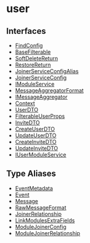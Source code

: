 
# user

## Interfaces

- [FindConfig](../../user/interfaces/user.FindConfig/page.mdx)
- [BaseFilterable](../../user/interfaces/user.BaseFilterable/page.mdx)
- [SoftDeleteReturn](../../user/interfaces/user.SoftDeleteReturn/page.mdx)
- [RestoreReturn](../../user/interfaces/user.RestoreReturn/page.mdx)
- [JoinerServiceConfigAlias](../../user/interfaces/user.JoinerServiceConfigAlias/page.mdx)
- [JoinerServiceConfig](../../user/interfaces/user.JoinerServiceConfig/page.mdx)
- [IModuleService](../../user/interfaces/user.IModuleService/page.mdx)
- [MessageAggregatorFormat](../../user/interfaces/user.MessageAggregatorFormat/page.mdx)
- [IMessageAggregator](../../user/interfaces/user.IMessageAggregator/page.mdx)
- [Context](../../user/interfaces/user.Context/page.mdx)
- [UserDTO](../../user/interfaces/user.UserDTO/page.mdx)
- [FilterableUserProps](../../user/interfaces/user.FilterableUserProps/page.mdx)
- [InviteDTO](../../user/interfaces/user.InviteDTO/page.mdx)
- [CreateUserDTO](../../user/interfaces/user.CreateUserDTO/page.mdx)
- [UpdateUserDTO](../../user/interfaces/user.UpdateUserDTO/page.mdx)
- [CreateInviteDTO](../../user/interfaces/user.CreateInviteDTO/page.mdx)
- [UpdateInviteDTO](../../user/interfaces/user.UpdateInviteDTO/page.mdx)
- [IUserModuleService](../../user/interfaces/user.IUserModuleService/page.mdx)

## Type Aliases

- [EventMetadata](../../user/types/user.EventMetadata/page.mdx)
- [Event](../../user/types/user.Event/page.mdx)
- [Message](../../user/types/user.Message/page.mdx)
- [RawMessageFormat](../../user/types/user.RawMessageFormat/page.mdx)
- [JoinerRelationship](../../user/types/user.JoinerRelationship/page.mdx)
- [LinkModulesExtraFields](../../user/types/user.LinkModulesExtraFields/page.mdx)
- [ModuleJoinerConfig](../../user/types/user.ModuleJoinerConfig/page.mdx)
- [ModuleJoinerRelationship](../../user/types/user.ModuleJoinerRelationship/page.mdx)
